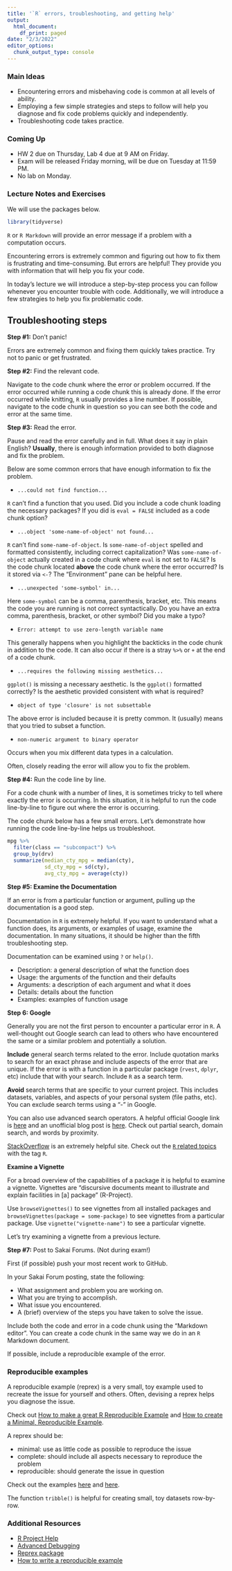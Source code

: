 ```yaml
---
title: '`R` errors, troubleshooting, and getting help'
output:
  html_document:
    df_print: paged
date: "2/3/2022"
editor_options:
  chunk_output_type: console
---
```


### Main Ideas

- Encountering errors and misbehaving code is common at all levels of ability.
- Employing a few simple strategies and steps to follow will help you diagnose
and fix code problems quickly and independently.
- Troubleshooting code takes practice.

### Coming Up

- HW 2 due on Thursday, Lab 4 due at 9 AM on Friday.
- Exam will be released Friday morning, will be due on Tuesday at 11:59 PM.
- No lab on Monday.

### Lecture Notes and Exercises

We will use the packages below.

```r
library(tidyverse)
```

`R` or `R Markdown` will provide an error message if a problem with a
computation occurs.

Encountering errors is extremely common and figuring out how to fix them 
is frustrating and time-consuming. But errors are helpful! They provide 
you with information that will help you fix your code.

In today's lecture we will introduce a step-by-step process you can follow 
whenever you encounter trouble with code. Additionally, we will introduce a few
strategies to help you fix problematic code.

## Troubleshooting steps

**Step #1:** Don't panic! 

Errors are extremely common and fixing them quickly takes practice. Try not to 
panic or get frustrated. 

**Step #2:** Find the relevant code.

Navigate to the code chunk where the error or problem occurred. If the error 
occurred while running a code chunk this is already done. If the error occurred
while knitting, `R` usually provides a line number. If possible, navigate to the
code chunk in question so you can see both the code and error at the same time.

**Step #3:** Read the error.

Pause and read the error carefully and in full. What does it say in plain 
English? **Usually**, there is enough information provided to both diagnose and 
fix the problem.

Below are some common errors that have enough information to fix the problem.

- `...could not find function...`

`R` can't find a function that you used. Did you include a code chunk loading
the necessary packages? If you did is `eval = FALSE` included as a code chunk
option?

- `...object 'some-name-of-object' not found...`

`R` can't find `some-name-of-object`. Is `some-name-of-object` spelled and
formatted consistently, including correct capitalization? Was 
`some-name-of-object` actually created in a code chunk where `eval` is not set
to `FALSE`? Is the code chunk located **above** the code chunk where the
error occurred? Is it stored via `<-`? The "Environment" pane can be helpful 
here.

- `...unexpected 'some-symbol' in...`

Here `some-symbol` can be a comma, parenthesis, bracket, etc. This means the 
code you are running is not correct syntactically. Do you have an extra comma, 
parenthesis, bracket, or other symbol? Did you make a typo?

- `Error: attempt to use zero-length variable name`

This generally happens when you highlight the backticks in the code chunk 
in addition to the code. It can also occur if there is a stray `%>%` or `+` at 
the end of a code chunk.

- `...requires the following missing aesthetics...`

`ggplot()` is missing a necessary aesthetic. Is the `ggplot()` formatted 
correctly? Is the aesthetic provided consistent with what is required? 

- `object of type 'closure' is not subsettable`

The above error is included because it is pretty common. It (usually) means
that you tried to subset a function.

- `non-numeric argument to binary operator`

Occurs when you mix different data types in a calculation.

Often, closely reading the error will allow you to fix the problem. 

**Step #4:** Run the code line by line.

For a code chunk with a number of lines, it is sometimes tricky to tell where
exactly the error is occurring. In this situation, it is helpful to run the 
code line-by-line to figure out where the error is occurring.

The code chunk below has a few small errors. Let's demonstrate how running the
code line-by-line helps us troubleshoot.

```r
mpg %>%
  filter(class == "subcompact") %>%
  group_by(drv)
  summarize(median_cty_mpg = median(cty),
            sd_cty_mpg = sd(cty),
            avg_cty_mpg = average(cty))
```

**Step #5: Examine the Documentation**

If an error is from a particular function or argument, pulling up the 
documentation is a good step.

Documentation in `R` is extremely helpful. If you want to understand what a 
function does, its arguments, or examples of usage, examine the documentation.
In many situations, it should be higher than the fifth troubleshooting step.

Documentation can be examined using `?` or `help()`. 

- Description: a general description of what the function does
- Usage: the arguments of the function and their defaults
- Arguments: a description of each argument and what it does
- Details: details about the function
- Examples: examples of function usage

**Step 6: Google**

Generally you are not the first person to encounter a particular error in `R`. 
A well-thought out Google search can lead to others who have encountered the
same or a similar problem and potentially a solution.

**Include** general search terms related to the error. Include quotation
marks to search for an exact phrase and include aspects of the error that are
unique. If the error is with a function in a particular package (`rvest`, 
`dplyr`, etc) include that with your search. Include `R` as a search term.

**Avoid** search terms that are specific to your current project. This includes
datasets, variables, and aspects of your personal system (file paths, etc). You
can exclude search terms using a "-" in Google.

You can also use advanced search operators. A helpful official Google link is
[here](https://support.google.com/websearch/answer/2466433?hl=en) and an 
unofficial blog post is [here](https://www.lifewire.com/advanced-google-search-3482174).
Check out partial search, domain search, and words by proximity.

[StackOverflow](https://stackoverflow.com/) is an extremely helpful site.
Check out the [`R` related topics](https://stackoverflow.com/questions/tagged/r)
with the tag `R`.

**Examine a Vignette**

For a broad overview of the capabilities of a package it is helpful to examine
a vignette. Vignettes are "discursive documents meant to illustrate and explain
facilities in [a] package" (R-Project).

Use `browseVignettes()` to see vignettes from all installed packages and
`browseVignettes(package = some-package)` to see vignettes from a particular
package. Use `vignette("vignette-name")` to see a particular vignette.

Let's try examining a vignette from a previous lecture.

**Step #7:** Post to Sakai Forums. (Not during exam!)

First (if possible) push your most recent work to GitHub.

In your Sakai Forum posting, state the following:

- What assignment and problem you are working on.
- What you are trying to accomplish.
- What issue you encountered.
- A (brief) overview of the steps you have taken to solve the issue.

Include both the code and error in a code chunk using the "Markdown editor". 
You can create a code chunk in the same way we do in an `R` Markdown document.

If possible, include a reproducible example of the error.

### Reproducible examples

A reproducible example (reprex) is a very small, toy example used to recreate
the issue for yourself and others. Often, devising a reprex helps you diagnose
the issue. 

Check out [How to make a great R Reproducible Example](https://stackoverflow.com/questions/5963269/how-to-make-a-great-r-reproducible-example)
and [How to create a Minimal, Reproducible Example](https://stackoverflow.com/help/minimal-reproducible-example).

A reprex should be:

- minimal: use as little code as possible to reproduce the issue
- complete: should include all aspects necessary to reproduce the problem
- reproducible: should generate the issue in question

Check out the examples [here](https://stackoverflow.com/questions/24576515/relative-frequencies-proportions-with-dplyr/24576703#24576703) and [here](https://stackoverflow.com/questions/35090883/remove-all-of-x-axis-labels-in-ggplot).

The function `tribble()` is helpful for creating small, toy datasets row-by-row.

### Additional Resources

- [R Project Help](https://www.r-project.org/help.html)
- [Advanced Debugging](https://adv-r.hadley.nz/debugging.html)
- [Reprex package](https://www.tidyverse.org/help/#reprex-pkg)
- [How to write a reproducible example](http://adv-r.had.co.nz/Reproducibility.html)